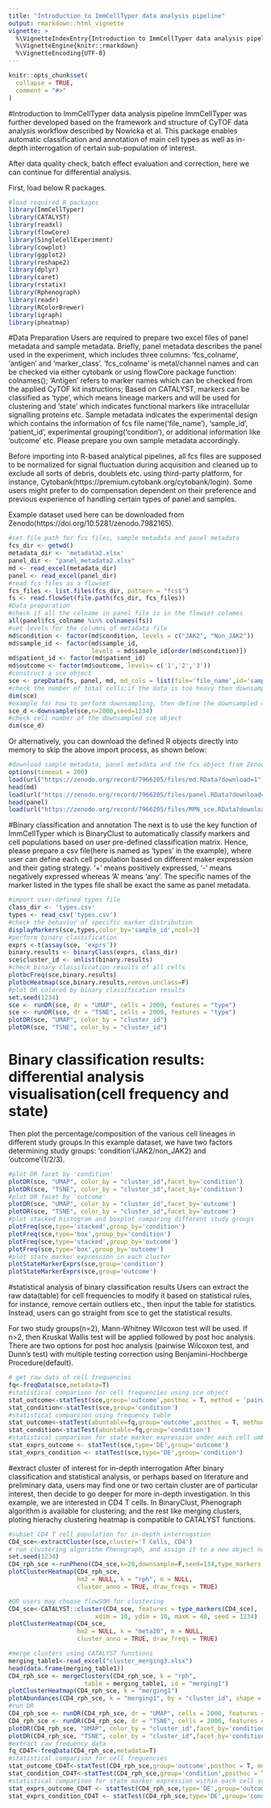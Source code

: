 ```yaml
---
title: "Introduction to ImmCellTyper data analysis pipeline"
output: rmarkdown::html_vignette
vignette: >
  %\VignetteIndexEntry{Introduction to ImmCellTyper data analysis pipeline}
  %\VignetteEngine{knitr::rmarkdown}
  %\VignetteEncoding{UTF-8}
---
```


```r
knitr::opts_chunk$set(
  collapse = TRUE,
  comment = "#>"
)
```
#Introduction to ImmCellTyper data analysis pipeline
ImmCellTyper was further developed based on the framework and structure of CyTOF data analysis workflow described by Nowicka et al. This package enables automatic classification and annotation of main cell types as well as in-depth interrogation of certain sub-population of interest.

After data quality check, batch effect evaluation and correction, here we can continue for differential analysis. 

First, load below R packages. 
```r
#load required R packages 
library(ImmCellTyper)
library(CATALYST)
library(readxl)
library(flowCore)
library(SingleCellExperiment)
library(cowplot)
library(ggplot2)
library(reshape2)
library(dplyr)
library(caret)
library(rstatix)
library(Rphenograph)
library(readr)
library(RColorBrewer)
library(igraph)
library(pheatmap)
```
#Data Preparation
Users are required to prepare two excel files of panel metadata and sample metadata. Briefly, panel metadata describes the panel used in the experiment, which includes three columns: ‘fcs_colname’, ‘antigen’ and ‘marker_class’. ‘fcs_colname’ is metal/channel names and can be checked via either cytobank or using flowCore package function: colnames(); ‘Antigen’ refers to marker names which can be checked from the applied CyTOF kit instructions; Based on CATALYST, markers can be classified as ‘type’, which means lineage markers and will be used for clustering and ‘state’ which indicates functional markers like intracellular signalling proteins etc. Sample metadata indicates the experimental design which contains the information of fcs file name(‘file_name’), ‘sample_id’, ‘patient_id’, experimental grouping(‘condition’), or additional information like ‘outcome’ etc. Please prepare you own sample metadata accordingly. 

Before importing into R-based analytical pipelines, all fcs files are supposed to be normalized for signal fluctuation during acquisition and cleaned up to exclude all sorts of debris, doublets etc. using third-party platform, for instance, Cytobank(https://premium.cytobank.org/cytobank/login). Some users might prefer to do compensation dependent on their preference and previous experience of handling certain types of panel and samples. 

Example dataset used here can be downloaded from Zenodo(https://doi.org/10.5281/zenodo.7982165).
```r
#set file path for fcs files, sample metadata and panel metadata
fcs_dir <- getwd()
metadata_dir <- 'metadata2.xlsx'
panel_dir <- "panel_metadata2.xlsx"
md <- read_excel(metadata_dir)
panel <- read_excel(panel_dir)
#read fcs files as a flowset
fcs_files <- list.files(fcs_dir, pattern = "fcs$")
fs <- read.flowSet(file.path(fcs_dir, fcs_files))
#Data preparation
#check if all the colname in panel file is in the flowset colames
all(panel$fcs_colname %in% colnames(fs))
#set levels for the columns of metadata file
md$condition <- factor(md$condition, levels = c("JAK2", "Non_JAK2"))
md$sample_id <- factor(md$sample_id,
                       levels = md$sample_id[order(md$condition)])
md$patient_id <- factor(md$patient_id)
md$outcome <- factor(md$outcome, levels= c('1','2','3'))
#construct a sce object
sce <- prepData(fs, panel, md, md_cols = list(file='file_name',id='sample_id',factors=c('outcome','condition','patient_id')), features = panel$fcs_colname)
#check the number of total cells;if the data is too heavy then downsampling could be considered 
dim(sce)
#example for how to perform downsampling, then define the downsampled data as sce_d 
sce_d <-downsample(sce,n=2000,seed=1234)
#check cell number of the downsampled sce object 
dim(sce_d)
```
Or alternatively, you can download the defined R objects directly into memory to skip the above import process, as shown below: 
```r
#download sample metadata, panel metadata and the fcs object from Zenodo
options(timeout = 200)
load(url("https://zenodo.org/record/7966205/files/md.RData?download=1"))
head(md)
load(url("https://zenodo.org/record/7966205/files/panel.RData?download=1"))
head(panel)
load(url("https://zenodo.org/record/7966205/files/MPN_sce.RData?download=1"))
```
#Binary classification and annotation 
The next is to use the key function of ImmCellTyper which is BinaryClust to automatically classify markers and cell populations based on user pre-defined classification matrix. Hence, please prepare a csv file(here is named as 'types' in the example), where user can define each cell population based on different maker expression and their gating strategy. ‘+’ means positively expressed, ‘-’ means negatively expressed whereas ‘A’ means ‘any’. The specific names of the marker listed in the types file shall be exact the same as panel metadata. 
```r
#import user-defined types file
class_dir <- 'types.csv'
types <- read_csv('types.csv')
#check the behavior of specific marker distribution  
displayMarkers(sce,types,color_by='sample_id',ncol=3)
#perform binary classification
exprs <-t(assay(sce, 'exprs'))
binary.results <- binaryClass(exprs, class_dir)
sce$cluster_id <- unlist(binary.results)
#check binary classification results of all cells
plotbcFreq(sce,binary.results)
plotbcHeatmap(sce,binary.results,remove.unclass=F)
#plot DR colored by binary classification results
set.seed(1234)
sce <- runDR(sce, dr = "UMAP", cells = 2000, features = "type")
sce <- runDR(sce, dr = "TSNE", cells = 2000, features = "type")
plotDR(sce, "UMAP", color_by = "cluster_id")
plotDR(sce, "TSNE", color_by = "cluster_id")
```
# Binary classification results: differential analysis visualisation(cell frequency and state) 
Then plot the percentage/composition of the various cell lineages in different study groups.In this example dataset, we have two factors determining study groups: 'condition'(JAK2/non_JAK2) and ‘outcome’(1/2/3).  
```r
#plot DR facet by 'condition'
plotDR(sce, "UMAP", color_by = "cluster_id",facet_by='condition')
plotDR(sce, "TSNE", color_by = "cluster_id",facet_by='condition')
#plot DR facet by 'outcome'
plotDR(sce, "UMAP", color_by = "cluster_id",facet_by='outcome')
plotDR(sce, "TSNE", color_by = "cluster_id",facet_by='outcome')
#plot stacked histogram and boxplot comparing different study groups
plotFreq(sce,type='stacked',group_by='condition')
plotFreq(sce,type='box',group_by='condition')
plotFreq(sce,type='stacked',group_by='outcome')
plotFreq(sce,type='box',group_by='outcome')
#plot state marker expression in each cluster
plotStateMarkerExprs(sce,group='condition')
plotStateMarkerExprs(sce,group='outcome')
```
#statistical analysis of binary classification results
Users can extract the raw data(table) for cell frequencies to modify it based on statistical rules, for instance, remove certain outliers etc., then input the table for statistics. Instead, users can go straight from sce to get the statistical results.      

For two study groups(n=2), Mann-Whitney Wilcoxon test will be used. If n>2, then Kruskal Wallis test will be applied followed by post hoc analysis. There are two options for post hoc analysis (pairwise Wilcoxon test, and Dunn’s test) with multiple testing correction using Benjamini-Hochberge Procedure(default). 
```r
# get raw data of cell frequencies
fq<-freqData(sce,metadata=T)
#statistical comparison for cell frequencies using sce object  
stat_outcome<-statTest(sce,group='outcome',posthoc = T, method = 'pairwise.wilcox.test')
stat_condition<-statTest(sce,group='condition')
#statistical comparison using frequency table 
stat_outcome<-statTest(abuntable=fq,group='outcome',posthoc = T, method = 'pairwise.wilcox.test')
stat_condition<-statTest(abuntable=fq,group='condition')
#statistical comparison for state marker expression under each cell umbrella 
stat_exprs_outcome <- statTest(sce,type='DE',group='outcome')
stat_exprs_condition <- statTest(sce,type='DE',group='condition')
```
#extract cluster of interest for in-depth interrogation
After binary classification and statistical analysis, or perhaps based on literature and preliminary data, users may find one or two certain cluster are of particular interest, then decide to go deeper for more in-depth investigation. In this example, we are interested in CD4 T cells. In BinaryClust, Phenograph algorithm is available for clustering; and the rest like merging clusters, ploting hierachy clustering heatmap is compatible to CATALYST functions.    
```r
#subset CD4 T cell population for in-depth interrogation
CD4_sce<-extractCluster(sce,cluster='T Cells, CD4')
# run clustering algorithm Phenograph, and assign it to a new object named CD4_rph_sce
set.seed(1234)
CD4_rph_sce <-runPheno(CD4_sce,k=20,downsample=F,seed=134,type_markers = T)
plotClusterHeatmap(CD4_rph_sce,
                   hm2 = NULL, k = "rph", m = NULL,
                   cluster_anno = TRUE, draw_freqs = TRUE)

#OR users may choose flowSOM for clustering 
CD4_sce<-CATALYST::cluster(CD4_sce, features = type_markers(CD4_sce),
                        xdim = 10, ydim = 10, maxK = 40, seed = 1234)
plotClusterHeatmap(CD4_sce,
                   hm2 = NULL, k = "meta20", m = NULL,
                   cluster_anno = TRUE, draw_freqs = TRUE)

#merge clusters using CATALYST functions
merging_table1<-read_excel("cluster_merging3.xlsx")
head(data.frame(merging_table1))
CD4_rph_sce <- mergeClusters(CD4_rph_sce, k = "rph",
                     table = merging_table1, id = "merging1")
plotClusterHeatmap(CD4_rph_sce, k = "merging1")
plotAbundances(CD4_rph_sce, k = "merging1", by = "cluster_id", shape = "patient_id")
#run DR 
CD4_rph_sce <- runDR(CD4_rph_sce, dr = "UMAP", cells = 2000, features = "type")
CD4_rph_sce <- runDR(CD4_rph_sce, dr = "TSNE", cells = 2000, features = "type")
plotDR(CD4_rph_sce, "UMAP", color_by = "cluster_id",facet_by='condition')
plotDR(CD4_rph_sce, "TSNE", color_by = "cluster_id",facet_by='condition')
#extract raw frequency data
fq_CD4T<-freqData(CD4_rph_sce,metadata=T)
#statistical comparison for cell frequencies  
stat_outcome_CD4T<-statTest(CD4_rph_sce,group='outcome',posthoc = T, method = 'pairwise.wilcox.test')
stat_condition_CD4T<-statTest(CD4_rph_sce,group='condition',posthoc = T, method = 'pairwise.wilcox.test')
#statistical comparison for state marker expression within each cell subcluster
stat_exprs_outcome_CD4T <- statTest(CD4_rph_sce,type='DE',group='outcome')
stat_exprs_condition_CD4T <- statTest(CD4_rph_sce,type='DE',group='condition')


```

